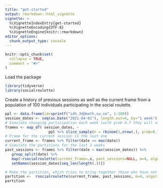 ```yaml
---
title: "get-started"
output: rmarkdown::html_vignette
vignette: >
  %\VignetteIndexEntry{get-started}
  %\VignetteEncoding{UTF-8}
  %\VignetteEngine{knitr::rmarkdown}
editor_options: 
  chunk_output_type: console
---
```


```r
knitr::opts_chunk$set(
  collapse = TRUE,
  comment = "#>"
)
```

Load the package
```r
library(tidyverse)
library(socialroulette)
```

Create a history of previous sessions as well as the current frame from a population of 100 individuals participating in the social roulette.

```r
ppl <- data.frame(id=sprintf("id%.3d@math.su.se", 1:100))
session_dates <- seq(as.Date("2021-04-01"), length.out=4, by="1 week")
# Simulate changing participation each week (with prob 0.7 they will attend)
frames <- map_df( session_dates, ~ 
                    ppl %>% slice_sample(n = rbinom(1,nrow(.), prob=0.7)) %>% mutate(date=.x))
# Frame for the current session is the last one
current_frame <- frames %>% filter(date == max(date))
# Simulate the partitions for the last 3 weeks
past_sessions <- frames %>% filter(date < max(session_dates)) %>%
   group_split(date) %>%
   map(~rsocialroulette(current_frame=.x, past_sessions=NULL, m=4, algorithm="srs")) %>%
   setNames(session_dates[seq_len(length(.))])
```

```r
# Make the partition, which tries to bring together those who have not met in a long time
partition <-  rsocialroulette(current_frame, past_sessions, m=4, algorithm="mdgp")
partition
```

